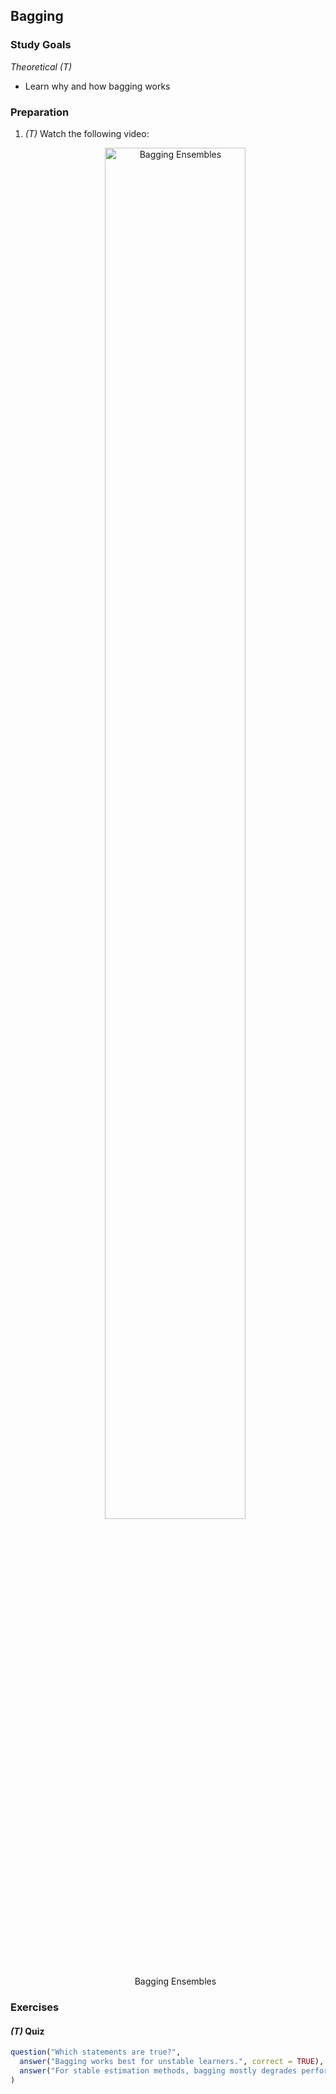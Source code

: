 ## Bagging 


### Study Goals

*Theoretical (T)*

- Learn why and how bagging works




### Preparation

1.  *(T)* Watch the following video:
    <center>
    ![Bagging Ensembles](https://youtu.be/hRBeeFpfMZQ){width="75%"}
    </center>


### Exercises

#### *(T)* Quiz

```r
question("Which statements are true?",
  answer("Bagging works best for unstable learners.", correct = TRUE),
  answer("For stable estimation methods, bagging mostly degrades performance.")
)
```

